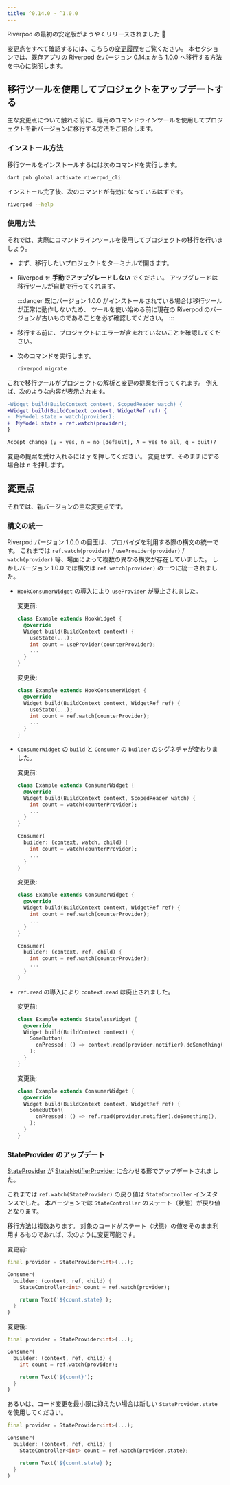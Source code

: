 ```yaml
---
title: ^0.14.0 → ^1.0.0
---
```


Riverpod の最初の安定版がようやくリリースされました 👏

変更点をすべて確認するには、こちらの[変更履歴](https://pub.dev/packages/flutter_riverpod/changelog#100)をご覧ください。
本セクションでは、既存アプリの Riverpod をバージョン 0.14.x から 1.0.0 へ移行する方法を中心に説明します。

## 移行ツールを使用してプロジェクトをアップデートする

主な変更点について触れる前に、専用のコマンドラインツールを使用してプロジェクトを新バージョンに移行する方法をご紹介します。

### インストール方法

移行ツールをインストールするには次のコマンドを実行します。

```sh
dart pub global activate riverpod_cli
```

インストール完了後、次のコマンドが有効になっているはずです。

```sh
riverpod --help
```

### 使用方法

それでは、実際にコマンドラインツールを使用してプロジェクトの移行を行いましょう。

- まず、移行したいプロジェクトをターミナルで開きます。
- Riverpod を **手動でアップグレードしない** でください。
  アップグレードは移行ツールが自動で行ってくれます。

  :::danger
  既にバージョン 1.0.0 がインストールされている場合は移行ツールが正常に動作しないため、
  ツールを使い始める前に現在の Riverpod のバージョンが古いものであることを必ず確認してください。
  :::

- 移行する前に、プロジェクトにエラーが含まれていないことを確認してください。
- 次のコマンドを実行します。
  ```sh
  riverpod migrate
  ```

これで移行ツールがプロジェクトの解析と変更の提案を行ってくれます。
例えば、次のような内容が表示されます。

```diff
-Widget build(BuildContext context, ScopedReader watch) {
+Widget build(BuildContext context, WidgetRef ref) {
-  MyModel state = watch(provider);
+  MyModel state = ref.watch(provider);
}

Accept change (y = yes, n = no [default], A = yes to all, q = quit)?
```

変更の提案を受け入れるには <kbd>y</kbd> を押してください。
変更せず、そのままにする場合は <kbd>n</kbd> を押します。

## 変更点

それでは、新バージョンの主な変更点です。

### 構文の統一

Riverpod バージョン 1.0.0 の目玉は、プロバイダを利用する際の構文の統一です。
これまでは `ref.watch(provider)` / `useProvider(provider)` / `watch(provider)` 等、場面によって複数の異なる構文が存在していました。
しかしバージョン 1.0.0 では構文は `ref.watch(provider)` の一つに統一されました。

- `HookConsumerWidget` の導入により `useProvider` が廃止されました。

  変更前:

  ```dart
  class Example extends HookWidget {
    @override
    Widget build(BuildContext context) {
      useState(...);
      int count = useProvider(counterProvider);
      ...
    }
  }
  ```

  変更後:

  ```dart
  class Example extends HookConsumerWidget {
    @override
    Widget build(BuildContext context, WidgetRef ref) {
      useState(...);
      int count = ref.watch(counterProvider);
      ...
    }
  }
  ```

- `ConsumerWidget` の `build` と `Consumer` の `builder` のシグネチャが変わりました。

  変更前:

  ```dart
  class Example extends ConsumerWidget {
    @override
    Widget build(BuildContext context, ScopedReader watch) {
      int count = watch(counterProvider);
      ...
    }
  }

  Consumer(
    builder: (context, watch, child) {
      int count = watch(counterProvider);
      ...
    }
  )
  ```

  変更後:

  ```dart
  class Example extends ConsumerWidget {
    @override
    Widget build(BuildContext context, WidgetRef ref) {
      int count = ref.watch(counterProvider);
      ...
    }
  }

  Consumer(
    builder: (context, ref, child) {
      int count = ref.watch(counterProvider);
      ...
    }
  )
  ```

- `ref.read` の導入により `context.read` は廃止されました。

  変更前:

  ```dart
  class Example extends StatelessWidget {
    @override
    Widget build(BuildContext context) {
      SomeButton(
        onPressed: () => context.read(provider.notifier).doSomething(),
      );
    }
  }
  ```

  変更後:

  ```dart
  class Example extends ConsumerWidget {
    @override
    Widget build(BuildContext context, WidgetRef ref) {
      SomeButton(
        onPressed: () => ref.read(provider.notifier).doSomething(),
      );
    }
  }
  ```

### StateProvider のアップデート

[StateProvider] が [StateNotifierProvider] に合わせる形でアップデートされました。

これまでは `ref.watch(StateProvider)` の戻り値は `StateController` インスタンスでした。
本バージョンでは `StateController` のステート（状態）が戻り値となります。

移行方法は複数あります。
対象のコードがステート（状態）の値をそのまま利用するものであれば、次のように変更可能です。

変更前:

```dart
final provider = StateProvider<int>(...);

Consumer(
  builder: (context, ref, child) {
    StateController<int> count = ref.watch(provider);

    return Text('${count.state}');
  }
)
```

変更後:

```dart
final provider = StateProvider<int>(...);

Consumer(
  builder: (context, ref, child) {
    int count = ref.watch(provider);

    return Text('${count}');
  }
)
```

あるいは、コード変更を最小限に抑えたい場合は新しい `StateProvider.state` を使用してください。

```dart
final provider = StateProvider<int>(...);

Consumer(
  builder: (context, ref, child) {
    StateController<int> count = ref.watch(provider.state);

    return Text('${count.state}');
  }
)
```

[statenotifierprovider]: https://pub.dev/documentation/hooks_riverpod/3.0.0-dev.17/legacy/StateNotifierProvider-class.html
[stateprovider]: https://pub.dev/documentation/hooks_riverpod/3.0.0-dev.17/legacy/StateProvider-class.html
[statenotifier]: https://pub.dev/documentation/state_notifier/latest/state_notifier/StateNotifier-class.html
